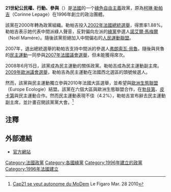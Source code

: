 {{Infobox French political party
| party_name = 21世紀公民權、行動、參與
| native_name = Citoyenneté, Action, Participation pour le 21e siècle
| party_logo = [[Image:cap21.png|100px]]
| colorcode = MEI/GE/CAP
| leader = [[柯琳·勒帕吉|柯琳·勒帕吉]]
| foundation = 1996
| ideology = [[綠色自由主義|綠色自由主義]]<br>[[參與民主制|參與民主制]]<br>[[中間派|中間派]]
| european =
| europarl = [[歐洲自由民主聯盟|歐洲自由民主聯盟]]
| international =
| colours = [[綠色|綠色]]、[[藍色|藍色]]
| headquarters = 40, rue Monceau <br> F-75008 Paris
| website = [http://www.cap21.net CAP21]
| NAseats = {{Infobox political party/seats|0|577|hex=#009F6B}}
| SENseats = {{Infobox political party/seats|0|343|hex=#009F6B}}
| EPseats = {{Infobox political party/seats|1|72|hex=#009F6B}}
| RCseats = {{Infobox political party/seats|3|1880|hex=#009F6B}}
}}
'''21世紀公民權、行動、參與'''（{{lang-fr|Citoyenneté Action Participation pour le 21ème siècle，缩写为CAP21}}）是[[法國|法國]]的一个[[綠色自由主義|綠色自由主義]]政黨，原為[[柯琳·勒帕吉|柯琳·勒帕吉]]（Corinne Lepage）在1996年創立的政治團體。

該黨在2000年轉為政黨組織。勒帕吉投入[[2002年法國總統選舉|2002年法國總統選舉]]，得票率1.88%。勒帕吉表示她代表中間派綠人聲音，反對偏向左派的[[綠黨_(法國)|綠黨]]參選人[[諾艾爾·馬梅爾|諾艾爾·馬梅爾]]（Noël Mamère）。隨後該黨拒絕加入中間偏右的[[人民運動聯盟|人民運動聯盟]]。

2007年，退出總統選舉的勒帕吉支持中間派的參選人[[弗朗索瓦·貝魯|弗朗索瓦·貝魯]]。隨後與貝魯的[[民主運動_(法國)|民主運動]]一同參與[[2007年法國議會選舉|2007年法國議會選舉]]，但未能獲得席次。

2008年6月15日，該黨成為民主運動的關係政黨。勒帕吉成為民主運動副主席。[[2009年歐洲議會選舉|2009年歐洲議會選舉]]，勒帕吉為民主運動在法國西北選區的頭號候選人。

然而，該黨與民主運動獨立參與2010年法國大區選舉，並希望與[[歐洲生態聯盟|歐洲生態聯盟]]（Europe Ecologie）結盟。該黨在六個大區與歐洲生態聯盟合作，在[[勃艮第|勃艮第]]、[[皮卡第|皮卡第]]與民主運動合作。然而民主運動表現不佳（4.2%），勒帕吉宣布辭去民主運動副主席，並計畫召開該黨黨大會。<ref>[http://www.lefigaro.fr/flash-actu/2010/03/28/97001-20100328FILWWW00026-cap21-autonome-du-modem.php Cap21 se veut autonome du MoDem] {{Wayback|url=http://www.lefigaro.fr/flash-actu/2010/03/28/97001-20100328FILWWW00026-cap21-autonome-du-modem.php |date=20180123190515 }} Le Figaro Mar. 28 2010</ref>

==注釋==
{{reflist}}

==外部連結==
*[https://web.archive.org/web/20050510002406/http://www.cap21.net/ 官方網站]

{{法國政黨}}
{{綠黨}}
{{Authority control}}

[[Category:法國政黨|Category:法國政黨]]
[[Category:各國綠黨|Category:各國綠黨]]
[[Category:1996年建立的政黨|Category:1996年建立的政黨]]
[[Category:1996年法國建立|Category:1996年法國建立]]